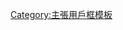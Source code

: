 {{Userbox
|border-c = black
| id       = <s>{{color|grey|地域<br />歧视}}</s>
| id-c     = #FFF
| id-fc    = red
| id-s     = 13
| info     = 该用户反对'''一切形式的[[地域歧视]]'''。
| info-c   = #FF9
| info-fc  = black
| info-s   = 9
| nocat    = {{{nocat|}}}
| usercategory = 反对地域歧视的维基人
}}<noinclude>[[Category:主張用戶框模板]]</noinclude>